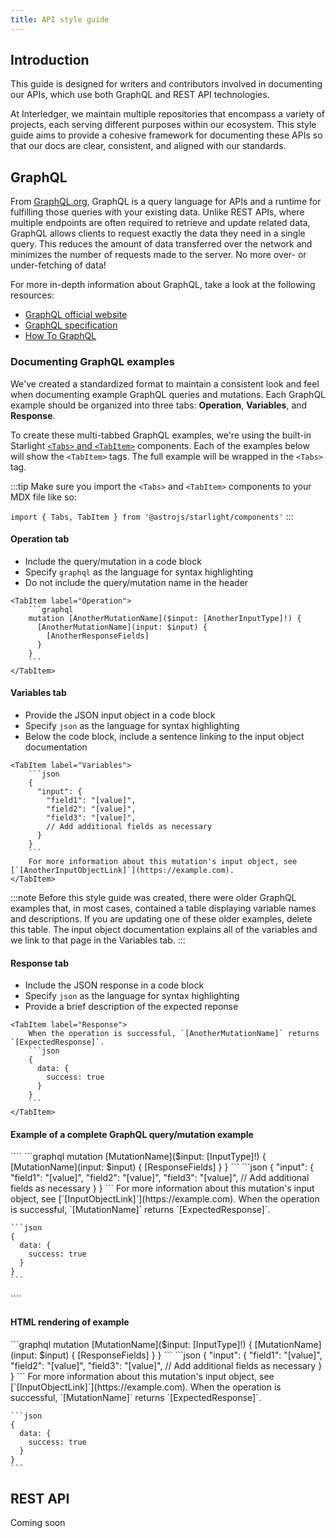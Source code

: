 ```yaml
---
title: API style guide
---
```



## Introduction

This guide is designed for writers and contributors involved in documenting our APIs, which use both GraphQL and REST API technologies.

At Interledger, we maintain multiple repositories that encompass a variety of projects, each serving different purposes within our ecosystem. This style guide aims to provide a cohesive framework for documenting these APIs so that our docs are clear, consistent, and aligned with our standards.

## GraphQL

From [GraphQL.org](https://graphql.org/), GraphQL is a query language for APIs and a runtime for fulfilling those queries with your existing data. Unlike REST APIs, where multiple endpoints are often required to retrieve and update related data, GraphQL allows clients to request exactly the data they need in a single query. This reduces the amount of data transferred over the network and minimizes the number of requests made to the server. No more over- or under-fetching of data!

For more in-depth information about GraphQL, take a look at the following resources:

- [GraphQL official website](https://graphql.org/)
- [GraphQL specification](https://spec.graphql.org/)
- [How To GraphQL](https://www.howtographql.com/)

### Documenting GraphQL examples

We've created a standardized format to maintain a consistent look and feel when documenting example GraphQL queries and mutations. Each GraphQL example should be organized into three tabs: **Operation**, **Variables**, and **Response**.

To create these multi-tabbed GraphQL examples, we're using the built-in Starlight [`<Tabs>` and `<TabItem>`](https://starlight.astro.build/components/tabs/) components. Each of the examples below will show the `<TabItem>` tags. The full example will be wrapped in the `<Tabs>` tag.

:::tip
Make sure you import the `<Tabs>` and `<TabItem>` components to your MDX file like so:

`import { Tabs, TabItem } from '@astrojs/starlight/components'`
:::


#### Operation tab

- Include the query/mutation in a code block
- Specify `graphql` as the language for syntax highlighting
- Do not include the query/mutation name in the header

<CodeBlock title="Operation tab markdown format">

````
<TabItem label="Operation">
    ```graphql
    mutation [AnotherMutationName]($input: [AnotherInputType]!) {
      [AnotherMutationName](input: $input) {
        [AnotherResponseFields]
      }
    }
    ```
</TabItem>
````

</CodeBlock>

#### Variables tab

- Provide the JSON input object in a code block
- Specify `json` as the language for syntax highlighting
- Below the code block, include a sentence linking to the input object documentation

<CodeBlock title="Variables tab markdown format">

````
<TabItem label="Variables">
    ```json
    {
      "input": {
        "field1": "[value]",
        "field2": "[value]",
        "field3": "[value]",
        // Add additional fields as necessary
      }
    }
    ```
    For more information about this mutation's input object, see [`[AnotherInputObjectLink]`](https://example.com).
</TabItem>
````

</CodeBlock>

:::note
Before this style guide was created, there were older GraphQL examples that, in most cases, contained a table displaying variable names and descriptions. If you are updating one of these older examples, delete this table. The input object documentation explains all of the variables and we link to that page in the Variables tab. 
:::

#### Response tab

- Include the JSON response in a code block
- Specify `json` as the language for syntax highlighting
- Provide a brief description of the expected reponse

<CodeBlock title="Response tab markdown format">

````
<TabItem label="Response">
    When the operation is successful, `[AnotherMutationName]` returns `[ExpectedResponse]`.
    ```json
    {
      data: {
        success: true
      }
    }
    ```
</TabItem>
````

</CodeBlock>

#### Example of a complete GraphQL query/mutation example

<CodeBlock title="Code for the complete GraphQL query/mutation example">
````
<Tabs>
  <TabItem label="Operation">
    ```graphql
    mutation [MutationName]($input: [InputType]!) {
      [MutationName](input: $input) {
        [ResponseFields]
      }
    }
    ```
  </TabItem>
  <TabItem label="Arguments">
    ```json
    {
      "input": {
        "field1": "[value]",
        "field2": "[value]",
        "field3": "[value]",
        // Add additional fields as necessary
      }
    }
    ```
    For more information about this mutation's input object, see [`[InputObjectLink]`](https://example.com).
  </TabItem>
  <TabItem label="Response">
    When the operation is successful, `[MutationName]` returns `[ExpectedResponse]`.

    ```json
    {
      data: {
        success: true
      }
    }
    ```
  </TabItem>
</Tabs>
````
</CodeBlock>

#### HTML rendering of example

<Tabs>
  <TabItem label="Operation">
    ```graphql
    mutation [MutationName]($input: [InputType]!) {
      [MutationName](input: $input) {
        [ResponseFields]
      }
    }
    ```
  </TabItem>
  <TabItem label="Arguments">
    ```json
    {
      "input": {
        "field1": "[value]",
        "field2": "[value]",
        "field3": "[value]",
        // Add additional fields as necessary
      }
    }
    ```
    For more information about this mutation's input object, see [`[InputObjectLink]`](https://example.com).
  </TabItem>
  <TabItem label="Response">
    When the operation is successful, `[MutationName]` returns `[ExpectedResponse]`.

    ```json
    {
      data: {
        success: true
      }
    }
    ```
  </TabItem>
</Tabs>

## REST API

Coming soon